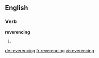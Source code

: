 ==English==

===Verb===
'''reverencing'''

# {{present participle of|reverence}}

[[de:reverencing]]
[[fr:reverencing]]
[[vi:reverencing]]